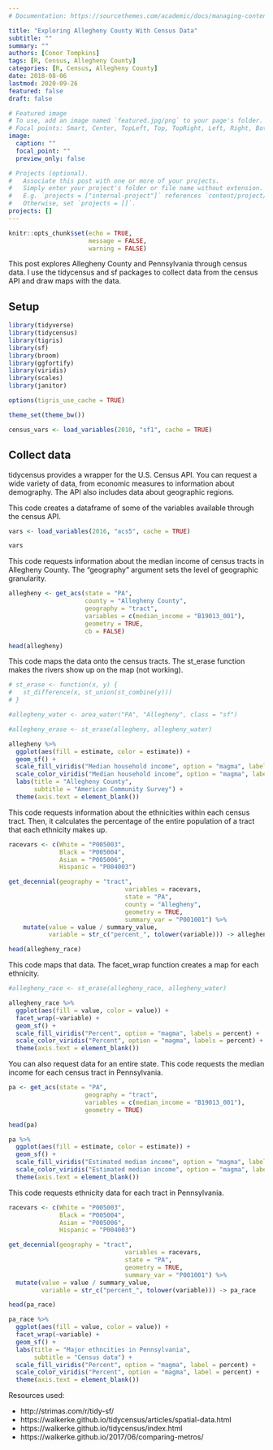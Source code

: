 ```yaml
---
# Documentation: https://sourcethemes.com/academic/docs/managing-content/

title: "Exploring Allegheny County With Census Data"
subtitle: ""
summary: ""
authors: [Conor Tompkins]
tags: [R, Census, Allegheny County]
categories: [R, Census, Allegheny County]
date: 2018-08-06
lastmod: 2020-09-26
featured: false
draft: false

# Featured image
# To use, add an image named `featured.jpg/png` to your page's folder.
# Focal points: Smart, Center, TopLeft, Top, TopRight, Left, Right, BottomLeft, Bottom, BottomRight.
image:
  caption: ""
  focal_point: ""
  preview_only: false

# Projects (optional).
#   Associate this post with one or more of your projects.
#   Simply enter your project's folder or file name without extension.
#   E.g. `projects = ["internal-project"]` references `content/project/deep-learning/index.md`.
#   Otherwise, set `projects = []`.
projects: []
---
```

```r
knitr::opts_chunk$set(echo = TRUE,
                      message = FALSE, 
                      warning = FALSE)
```
This post explores Allegheny County and Pennsylvania through census data. I use the tidycensus and sf packages to collect data from the census API and draw maps with the data.

## Setup
```r
library(tidyverse)
library(tidycensus)
library(tigris)
library(sf)
library(broom)
library(ggfortify)
library(viridis)
library(scales)
library(janitor)

options(tigris_use_cache = TRUE)

theme_set(theme_bw())

census_vars <- load_variables(2010, "sf1", cache = TRUE)
```

## Collect data

tidycensus provides a wrapper for the U.S. Census API. You can request a wide variety of data, from economic measures to information about demography. The API also includes data about geographic regions.

This code creates a dataframe of some of the variables available through the census API.
```r
vars <- load_variables(2016, "acs5", cache = TRUE)

vars
```

This code requests information about the median income of census tracts in Allegheny County. The "geography" argument sets the level of geographic granularity.
```r
allegheny <- get_acs(state = "PA", 
                     county = "Allegheny County", 
                     geography = "tract", 
                     variables = c(median_income = "B19013_001"), 
                     geometry = TRUE,
                     cb = FALSE)

head(allegheny)
```

This code maps the data onto the census tracts. The st_erase function makes the rivers show up on the map (not working).
```r
# st_erase <- function(x, y) {
#   st_difference(x, st_union(st_combine(y)))
# }

#allegheny_water <- area_water("PA", "Allegheny", class = "sf")

#allegheny_erase <- st_erase(allegheny, allegheny_water)

allegheny %>%
  ggplot(aes(fill = estimate, color = estimate)) + 
  geom_sf() + 
  scale_fill_viridis("Median household income", option = "magma", labels = comma) +
  scale_color_viridis("Median household income", option = "magma", labels = comma) +
  labs(title = "Allegheny County",
       subtitle = "American Community Survey") +
  theme(axis.text = element_blank())
```

This code requests information about the ethnicities within each census tract. Then, it calculates the percentage of the entire population of a tract that each ethnicity makes up.
```r
racevars <- c(White = "P005003", 
              Black = "P005004", 
              Asian = "P005006", 
              Hispanic = "P004003")

get_decennial(geography = "tract", 
                                variables = racevars,
                                state = "PA", 
                                county = "Allegheny", 
                                geometry = TRUE,
                                summary_var = "P001001") %>% 
    mutate(value = value / summary_value,
           variable = str_c("percent_", tolower(variable))) -> allegheny_race

head(allegheny_race)
```

This code maps that data. The facet_wrap function creates a map for each ethnicity.
```r
#allegheny_race <- st_erase(allegheny_race, allegheny_water)

allegheny_race %>%
  ggplot(aes(fill = value, color = value)) +
  facet_wrap(~variable) +
  geom_sf() +
  scale_fill_viridis("Percent", option = "magma", labels = percent) +
  scale_color_viridis("Percent", option = "magma", labels = percent) +
  theme(axis.text = element_blank())
```

You can also request data for an entire state. This code requests the median income for each census tract in Pennsylvania.
```r
pa <- get_acs(state = "PA",
                     geography = "tract", 
                     variables = c(median_income = "B19013_001"), 
                     geometry = TRUE)

head(pa)
```
```r
pa %>%
  ggplot(aes(fill = estimate, color = estimate)) + 
  geom_sf() + 
  scale_fill_viridis("Estimated median income", option = "magma", label = comma) + 
  scale_color_viridis("Estimated median income", option = "magma", label = comma) +
  theme(axis.text = element_blank())
```

This code requests ethnicity data for each tract in Pennsylvania.
```r
racevars <- c(White = "P005003", 
              Black = "P005004", 
              Asian = "P005006", 
              Hispanic = "P004003")

get_decennial(geography = "tract", 
                                variables = racevars,
                                state = "PA", 
                                geometry = TRUE,
                                summary_var = "P001001") %>% 
  mutate(value = value / summary_value,
         variable = str_c("percent_", tolower(variable))) -> pa_race

head(pa_race)
```
```r
pa_race %>%
  ggplot(aes(fill = value, color = value)) +
  facet_wrap(~variable) +
  geom_sf() +
  labs(title = "Major ethncities in Pennsylvania",
       subtitle = "Census data") +
  scale_fill_viridis("Percent", option = "magma", label = percent) +
  scale_color_viridis("Percent", option = "magma", label = percent) +
  theme(axis.text = element_blank())
```

Resources used:

* http://strimas.com/r/tidy-sf/
* https://walkerke.github.io/tidycensus/articles/spatial-data.html
* https://walkerke.github.io/tidycensus/index.html
* https://walkerke.github.io/2017/06/comparing-metros/